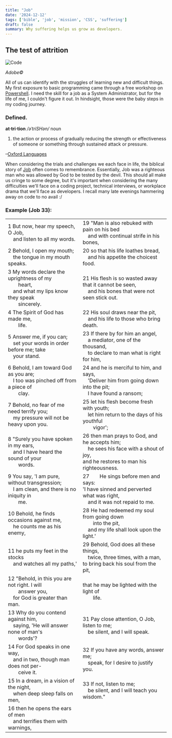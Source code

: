 ```yaml
---
title: "Job"
date: '2024-12-12'
tags: ['bible', 'job', 'mission', 'CSS', 'suffering']
draft: false
summary: Why suffering helps us grow as developers.
---
```


## The test of attrition

<div style={{ textAlign: 'center' }}>
  <img src="/static/images/pawn.jpg" alt="Code" />
  <p><em>Adobe©</em></p>
</div>

All of us can identify with the struggles of learning new and difficult things. My first exposure to basic programming came through a free workshop on <a href="https://www.powershellengineer.com/archive" target="_blank">Powershell</a>. I need the skill for a job as a System Administrator, but for the life of me, I couldn't figure it out. In hindsight, those were the baby steps in my coding journey.

### Defined.

<b>at·tri·tion</b>
<em>/əˈtriSHən/</em>
noun
1. the action or process of gradually reducing the strength or effectiveness of someone or something through sustained attack or pressure.

–<a href="https://www.oed.com/dictionary/attrition_n?tab=meaning_and_use#34022610" target="_blank">Oxford Languages</a>

When considering the trials and challenges we each face in life, the biblical story of <a href="https://bibleproject.com/guides/book-of-job/" target="_blank">Job</a> often comes to remembrance. Essentially, Job was a righteous man who was allowed by God to be tested by the devil. This should all make us cringe to some degree, but it's important when considering the many difficulties we'll face on a coding project, technical interviews, or workplace drama that we'll face as developers. I recall many late evenings hammering away on code to no avail \:/

### Example (Job 33):

|                                                                                                           |                                                                                                           |
|-----------------------------------------------------------------------------------------------------------|-----------------------------------------------------------------------------------------------------------|
| 1 But now, hear my speech, O Job, <br /> &ensp;&ensp;and listen to all my words.                             | 19 "Man is also rebuked with pain on his bed <br /> &ensp;&ensp;and with continual strife in his bones,      |
| 2 Behold, I open my mouth; <br /> &ensp;&ensp;the tongue in my mouth speaks.                                 | 20 so that his life loathes bread, <br /> &ensp;&ensp;and his appetite the choicest food.                   |
| 3 My words declare the uprightness of my <br /> &ensp;&ensp;&ensp;&ensp;heart, <br /> &ensp;&ensp;and what my lips know they speak <br /> &ensp;&ensp;&ensp;&ensp;sincerely. | 21 His flesh is so wasted away that it cannot be seen, <br /> &ensp;&ensp;and his bones that were not seen stick out. |
| 4 The Spirit of God has made me, <br /> &ensp;&ensp;&ensp;&ensp;life.                                           | 22 His soul draws near the pit, <br /> &ensp;&ensp;and his life to those who bring death.                    |
| 5 Answer me, if you can; <br /> &ensp;&ensp;set your words in order before me; take <br /> &ensp;&ensp;your stand. | 23 If there by for him an angel, <br /> &ensp;&ensp;a mediator, one of the thousand, <br /> &ensp;&ensp;to declare to man what is right for him, |
| 6 Behold, I am toward God as you are; <br /> &ensp;&ensp;I too was pinched off from a piece of <br /> &ensp;&ensp;&ensp;&ensp;clay. | 24 and he is merciful to him, and says, <br /> &ensp;&ensp;'Deliver him from going down into the pit; <br /> &ensp;&ensp;I have found a ransom; |
| 7 Behold, no fear of me need terrify you; <br /> &ensp;&ensp;my pressure will not be heavy upon you.           | 25 let his flesh become fresh with youth; <br /> &ensp;&ensp;let him return to the days of his youthful <br /> &ensp;&ensp;&ensp;&ensp;vigor'; |
| 8 "Surely you have spoken in my ears, <br /> &ensp;&ensp;and I have heard the sound of your <br /> &ensp;&ensp;&ensp;&ensp;words. | 26 then man prays to God, and he accepts him; <br /> &ensp;&ensp;he sees his face with a shout of joy, <br /> and he restores to man his righteousness. |
| 9 You say, 'I am pure, without transgression; <br /> &ensp;&ensp;I am clean, and there is no iniquity in <br /> &ensp;&ensp;&ensp;&ensp;me. | 27&ensp;&ensp;&ensp;&ensp;He sings before men and says: <br /> 'I have sinned and perverted what was right, <br /> &ensp;&ensp;and it was not repaid to me. |
| 10 Behold, he finds occasions against me, <br /> &ensp;&ensp;he counts me as his enemy, <br />                 | 28 He had redeemed my soul from going down <br /> &ensp;&ensp;&ensp;&ensp;into the pit, <br /> &ensp;&ensp;and my life shall look upon the light.' |
| 11 he puts my feet in the stocks <br /> &ensp;&ensp;and watches all my paths,'                                 | 29 Behold, God does all these things, <br /> &ensp;&ensp;twice, three times, with a man, <br /> to bring back his soul from the pit, |
| 12 "Behold, in this you are not right. I will <br /> &ensp;&ensp;&ensp;&ensp;answer you, <br /> &ensp;&ensp;for God is greater than man. | that he may be lighted with the light of <br /> &ensp;&ensp;&ensp;&ensp;life. |
| 13 Why do you contend against him, <br /> &ensp;&ensp;saying, 'He will answer none of man's <br /> &ensp;&ensp;&ensp;&ensp;words'? | 31 Pay close attention, O Job, listen to me; <br /> &ensp;&ensp;be silent, and I will speak. |
| 14 For God speaks in one way, <br /> &ensp;&ensp;and in two, though man does not per- <br /> &ensp;&ensp;&ensp;&ensp;ceive it. | 32 If you have any words, answer me; <br /> &ensp;&ensp;speak, for I desire to justify you. |
| 15 In a dream, in a vision of the night, <br /> &ensp;&ensp;when deep sleep falls on men,                       | 33 If not, listen to me; <br /> &ensp;&ensp;be silent, and I will teach you wisdom." |
| 16 then he opens the ears of men <br /> &ensp;&ensp;and terrifies them with warnings,                         |                                                                                                           |
